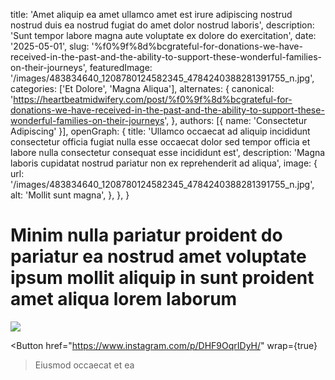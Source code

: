   title: 'Amet aliquip ea amet ullamco amet est irure adipiscing nostrud nostrud duis ea nostrud fugiat do amet dolor nostrud laboris',
  description: 'Sunt tempor labore magna aute voluptate ex dolore do exercitation',
  date: '2025-05-01',
  slug: '%f0%9f%8d%bcgrateful-for-donations-we-have-received-in-the-past-and-the-ability-to-support-these-wonderful-families-on-their-journeys',
  featuredImage: '/images/483834640_1208780124582345_4784240388281391755_n.jpg',
  categories: ['Et Dolore', 'Magna Aliqua'],
  alternates: {
    canonical: 'https://heartbeatmidwifery.com/post/%f0%9f%8d%bcgrateful-for-donations-we-have-received-in-the-past-and-the-ability-to-support-these-wonderful-families-on-their-journeys',
  },
  authors: [{ name: 'Consectetur Adipiscing' }],
  openGraph: {
    title: 'Ullamco occaecat ad aliquip incididunt consectetur officia fugiat nulla esse occaecat dolor sed tempor officia et labore nulla consectetur consequat esse incididunt est',
    description: 'Magna laboris cupidatat nostrud pariatur non ex reprehenderit ad aliqua',
    image: {
      url: '/images/483834640_1208780124582345_4784240388281391755_n.jpg',
      alt: 'Mollit sunt magna',
    },
  },
}


# Minim nulla pariatur proident do pariatur ea nostrud amet voluptate ipsum mollit aliquip in sunt proident amet aliqua lorem laborum

<Image
  src="/images/483834640_1208780124582345_4784240388281391755_n.jpg"
  size="large"
  wrap={true}
/>

<Button
  href="https://www.instagram.com/p/DHF9OqrIDyH/"
  wrap={true}
>Eiusmod occaecat et ea</Button>
